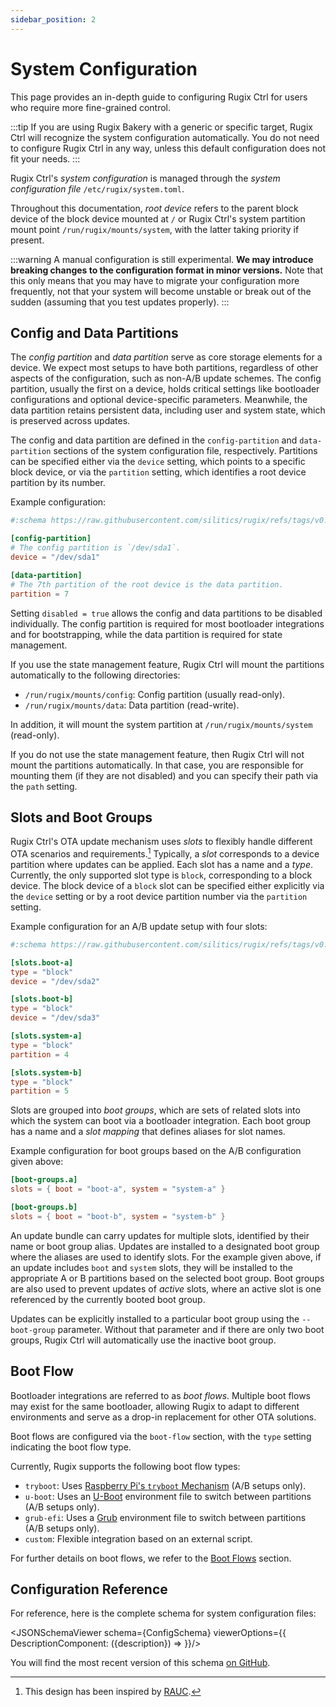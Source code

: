 ```yaml
---
sidebar_position: 2
---
```





# System Configuration

This page provides an in-depth guide to configuring Rugix Ctrl for users who require more fine-grained control.

:::tip
If you are using Rugix Bakery with a generic or specific target, Rugix Ctrl will recognize the system configuration automatically.
You do not need to configure Rugix Ctrl in any way, unless this default configuration does not fit your needs.
:::

Rugix Ctrl's _system configuration_ is managed through the _system configuration file_ `/etc/rugix/system.toml`.

Throughout this documentation, _root device_ refers to the parent block device of the block device mounted at `/` or Rugix Ctrl's system partition mount point `/run/rugix/mounts/system`, with the latter taking priority if present.

:::warning
A manual configuration is still experimental.
**We may introduce breaking changes to the configuration format in minor versions.**
Note that this only means that you may have to migrate your configuration more frequently, not that your system will become unstable or break out of the sudden (assuming that you test updates properly).
:::


## Config and Data Partitions

The _config partition_ and _data partition_ serve as core storage elements for a device.
We expect most setups to have both partitions, regardless of other aspects of the configuration, such as non-A/B update schemes.
The config partition, usually the first on a device, holds critical settings like bootloader configurations and optional device-specific parameters.
Meanwhile, the data partition retains persistent data, including user and system state, which is preserved across updates.

The config and data partition are defined in the `config-partition` and `data-partition` sections of the system configuration file, respectively.
Partitions can be specified either via the `device` setting, which points to a specific block device, or via the `partition` setting, which identifies a root device partition by its number.

Example configuration:

```toml title="/etc/rugix/system.toml"
#:schema https://raw.githubusercontent.com/silitics/rugix/refs/tags/v0.8.0/schemas/rugix-ctrl-system.schema.json

[config-partition]
# The config partition is `/dev/sda1`.
device = "/dev/sda1"

[data-partition]
# The 7th partition of the root device is the data partition.
partition = 7
```

Setting `disabled = true` allows the config and data partitions to be disabled individually.
The config partition is required for most bootloader integrations and for bootstrapping, while the data partition is required for state management.

If you use the state management feature, Rugix Ctrl will mount the partitions automatically to the following directories:

- `/run/rugix/mounts/config`: Config partition (usually read-only).
- `/run/rugix/mounts/data`: Data partition (read-write).

In addition, it will mount the system partition at `/run/rugix/mounts/system` (read-only).

If you do not use the state management feature, then Rugix Ctrl will not mount the partitions automatically.
In that case, you are responsible for mounting them (if they are not disabled) and you can specify their path via the `path` setting.


## Slots and Boot Groups

Rugix Ctrl's OTA update mechanism uses _slots_ to flexibly handle different OTA scenarios and requirements.[^rauc]
Typically, a _slot_ corresponds to a device partition where updates can be applied.
Each slot has a name and a _type_.
Currently, the only supported slot type is `block`, corresponding to a block device. The block device of a `block` slot can be specified either explicitly via the `device` setting or by a root device partition number via the `partition` setting.

[^rauc]: This design has been inspired by [RAUC](https://rauc.io/).

Example configuration for an A/B update setup with four slots:

```toml title="/etc/rugix/system.toml"
#:schema https://raw.githubusercontent.com/silitics/rugix/refs/tags/v0.8.0/schemas/rugix-ctrl-system.schema.json

[slots.boot-a]
type = "block"
device = "/dev/sda2"

[slots.boot-b]
type = "block"
device = "/dev/sda3"

[slots.system-a]
type = "block"
partition = 4

[slots.system-b]
type = "block"
partition = 5
```

Slots are grouped into _boot groups_, which are sets of related slots into which the system can boot via a bootloader integration.
Each boot group has a name and a _slot mapping_ that defines aliases for slot names.

Example configuration for boot groups based on the A/B configuration given above:

```toml
[boot-groups.a]
slots = { boot = "boot-a", system = "system-a" }

[boot-groups.b]
slots = { boot = "boot-b", system = "system-b" }
```

An update bundle can carry updates for multiple slots, identified by their name or boot group alias.
Updates are installed to a designated boot group where the aliases are used to identify slots.
For the example given above, if an update includes `boot` and `system` slots, they will be installed to the appropriate A or B partitions based on the selected boot group.
Boot groups are also used to prevent updates of _active_ slots, where an active slot is one referenced by the currently booted boot group.

Updates can be explicitly installed to a particular boot group using the `--boot-group` parameter.
Without that parameter and if there are only two boot groups, Rugix Ctrl will automatically use the inactive boot group.


## Boot Flow

Bootloader integrations are referred to as _boot flows_.
Multiple boot flows may exist for the same bootloader, allowing Rugix to adapt to different environments and serve as a drop-in replacement for other OTA solutions.

Boot flows are configured via the `boot-flow` section, with the `type` setting indicating the boot flow type.

Currently, Rugix supports the following boot flow types:

- `tryboot`: Uses [Raspberry Pi's `tryboot` Mechanism](https://www.raspberrypi.com/documentation/computers/config_txt.html#example-update-flow-for-ab-booting) (A/B setups only).
- `u-boot`: Uses an [U-Boot](https://docs.u-boot.org/en/latest/) environment file to switch between partitions (A/B setups only).
- `grub-efi`: Uses a [Grub](https://www.gnu.org/software/grub/) environment file to switch between partitions (A/B setups only).
- `custom`: Flexible integration based on an external script.

For further details on boot flows, we refer to the [Boot Flows](./boot-flows.md) section.


## Configuration Reference

For reference, here is the complete schema for system configuration files:

<JSONSchemaViewer schema={ConfigSchema} viewerOptions={{
    DescriptionComponent: ({description}) => <ReactMarkdown children={description} />
}}/>

You will find the most recent version of this schema [on GitHub](https://github.com/silitics/rugix/blob/main/schemas/rugix-ctrl-system.schema.json).